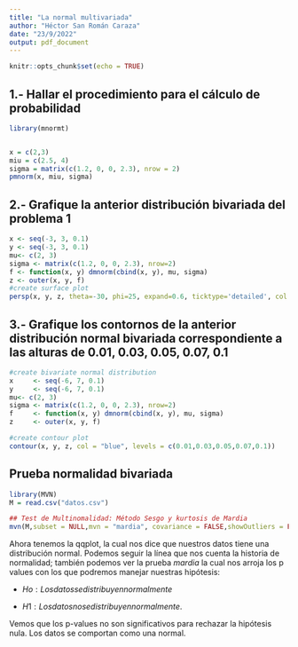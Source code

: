 ---
title: "La normal multivariada"
author: "Héctor San Román Caraza"
date: "23/9/2022"
output: pdf_document
---

```{r setup, include=FALSE}
knitr::opts_chunk$set(echo = TRUE)
```

## 1.- Hallar el procedimiento para el cálculo de probabilidad 

```{r}

library(mnormt)


x = c(2,3)
miu = c(2.5, 4)
sigma = matrix(c(1.2, 0, 0, 2.3), nrow = 2)
pmnorm(x, miu, sigma)

```


## 2.- Grafique la anterior distribución bivariada del problema 1

```{r}
x <- seq(-3, 3, 0.1) 
y <- seq(-3, 3, 0.1)
mu<- c(2, 3)
sigma <- matrix(c(1.2, 0, 0, 2.3), nrow=2)
f <- function(x, y) dmnorm(cbind(x, y), mu, sigma)
z <- outer(x, y, f)
#create surface plot
persp(x, y, z, theta=-30, phi=25, expand=0.6, ticktype='detailed', col = "pink")
```

## 3.- Grafique los contornos de la anterior distribución normal bivariada correspondiente a las alturas de  0.01,  0.03, 0.05, 0.07, 0.1



```{r}
#create bivariate normal distribution
x     <- seq(-6, 7, 0.1) 
y     <- seq(-6, 7, 0.1)
mu<- c(2, 3)
sigma <- matrix(c(1.2, 0, 0, 2.3), nrow=2)
f     <- function(x, y) dmnorm(cbind(x, y), mu, sigma)
z     <- outer(x, y, f)

#create contour plot
contour(x, y, z, col = "blue", levels = c(0.01,0.03,0.05,0.07,0.1))
```
## Prueba normalidad bivariada

```{r}

library(MVN)
M = read.csv("datos.csv")

## Test de Multinomalidad: Método Sesgo y kurtosis de Mardia
mvn(M,subset = NULL,mvn = "mardia", covariance = FALSE,showOutliers = FALSE, multivariatePlot = "qq")
```

Ahora tenemos la qqplot, la cual nos dice que nuestros datos tiene una distribución normal. Podemos seguir la línea que nos cuenta la historia de normalidad; también podemos ver la prueba $mardia$ la cual nos arroja los p values con los que podremos manejar nuestras hipótesis:

- $Ho: Los datos se distribuyen normalmente$

- $H1: Los datos no se distribuyen normalmente.$

Vemos que los p-values no son significativos para rechazar la hipótesis nula. Los datos se comportan como una normal.



